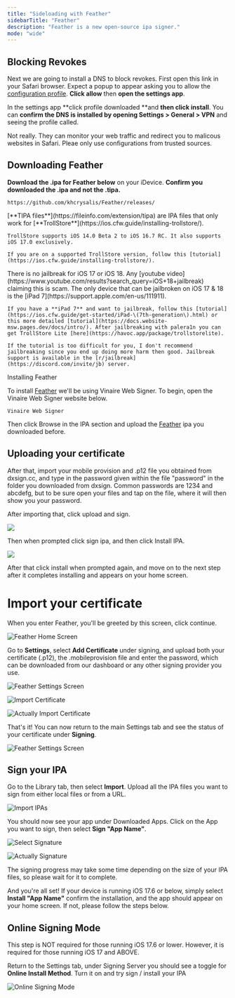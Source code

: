 ```yaml
---
title: "Sideloading with Feather"
sidebarTitle: "Feather"
description: "Feather is a new open-source ipa signer."
mode: "wide"
---
```


## Blocking Revokes

Next we are going to install a DNS to block revokes. First open this link in your Safari browser. Expect a popup to appear asking you to allow the [configuration profile](https://blog.checkpoint.com/security/malicious-configuration-profiles-ios-achilles-heel/). **Click allow** then **open the settings app**.

In the settings app \*\*click profile downloaded \*\*and **then click install**. You can **confirm the DNS is installed by opening Settings \> General \> VPN** and seeing the profile called.

<Accordion title="Are configuration profiles safe?" icon="question" iconType="regular">
  <Note>
    Not really. They can monitor your web traffic and redirect you to malicous websites in Safari. Pleae only use configurations from trusted sources.
  </Note>
</Accordion>

## Downloading Feather

**Download the .ipa for Feather below** on your iDevice. **Confirm you downloaded the .ipa and not the .tipa.**

```
https://github.com/khcrysalis/Feather/releases/
```

<Accordion title="Whats a .tipa? Is iOS 17 or iOS 18 jailbreakable?" icon="question" iconType="regular">
  <Note>
    [**TIPA files**](https://fileinfo.com/extension/tipa) are IPA files that only work for [**TrollStore**](https://ios.cfw.guide/installing-trollstore/).

    TrollStore supports iOS 14.0 Beta 2 to iOS 16.7 RC. It also supports iOS 17.0 exclusively.

    If you are on a supported TrollStore version, follow this [tutorial](https://ios.cfw.guide/installing-trollstore/).
  </Note>
  <Warning>
    There is no jailbreak for iOS 17 or iOS 18. Any [youtube video](https://www.youtube.com/results?search_query=iOS+18+jailbreak) claiming this is scam. The only device that can be jailbroken on iOS 17 & 18 is the [iPad 7](https://support.apple.com/en-us/111911).

    If you have a **iPad 7** and want to jailbreak, follow this [tutorial](https://ios.cfw.guide/get-started/iPad-\(7th-generation\).html) or this more detailed [tutorial](https://docs.website-msw.pages.dev/docs/intro/). After jailbreaking with palera1n you can get TrollStore Lite [here](https://havoc.app/package/trollstorelite).

    If the tutorial is too difficult for you, I don't recommend jailbreaking since you end up doing more harm then good. Jailbreak support is available in the [r/jailbreak](https://discord.com/invite/jb) server.
  </Warning>
</Accordion

## Installing Feather

To install [Feather](http://github.com/khcrysalis/Feather/) we'll be using Vinaire Web Signer. To begin, open the Vinaire Web Signer website below.

```
Vinaire Web Signer
```

Then click Browse in the IPA section and upload the [Feather](http://github.com/khcrysalis/Feather/) ipa you downloaded before.

## Uploading your certificate

After that, import your mobile provision and .p12 file you obtained from dxsign.cc, and type in the password given within the file "password" in the folder you downloaded from dxsign. Common passwords are 1234 and abcdefg, but to be sure open your files and tap on the file, where it will then show you your password.

After importing that, click upload and sign.

![](/uploadandsign.png)

Then when prompted click sign ipa, and then click Install IPA.

![](/install.png)

After that click install when prompted again, and move on to the next step after it completes installing and appears on your home screen.

# Import your certificate

When you enter Feather, you'll be greeted by this screen, click continue.

![Feather Home Screen](/images/Feather/home_screen.jpeg)

Go to **Settings**, select **Add Certificate** under signing, and upload both your certificate (.p12), the .mobileprovision file and enter the password, which can be downloaded from our dashboard or any other signing provider you use.

![Feather Settings Screen](/images/Feather/settings_screen.jpeg)

![Import Certificate](/images/Feather/import_certificate.jpeg)

![Actually Import Certificate](/images/Feather/actually_import_certificate.jpeg)

That's it\! You can now return to the main Settings tab and see the status of your certificate under **Signing**.

![Feather Settings Screen](/images/Feather/settings_screen_with_cert.jpeg)

## Sign your IPA

Go to the Library tab, then select **Import**. Upload all the IPA files you want to sign from either local files or from a URL.

![Import IPAs](/images/Feather/import.jpeg)

You should now see your app under Downloaded Apps. Click on the App you want to sign, then select **Sign "App Name"**.

![Select Signature](/images/Feather/select_signature.jpeg)

![Actually Signature](/images/Feather/signature.jpeg)

The signing progress may take some time depending on the size of your IPA files, so please wait for it to complete.

And you're all set\! If your device is running iOS 17.6 or below, simply select **Install "App Name"** confirm the installation, and the app should appear on your home screen. If not, please follow the steps below.

## Online Signing Mode

<Warning>
  This step is NOT required for those running iOS 17.6 or lower. However, it is required for those running iOS 17 and ABOVE.
</Warning>

Return to the Settings tab, under Signing Server you should see a toggle for **Online Install Method**. Turn it on and try sign / install your IPA

![Online Signing Mode](/images/Feather/online-signing.jpeg)